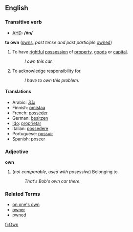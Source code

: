 ==English==
===Transitive verb===

*[[w:AHD|AHD]]: '''/ōn/'''

'''to own''' ([[owns]], ''past tense and past participle'' [[owned]])
#To have [[rightful]] [[possession]] of [[property]], [[goods]] or [[capital]].
#: ''I own this car.''
#To acknowledge responsibility for.
#: ''I have to own this problem.''

====Translations====
*Arabic: [[مَلَكَ]]
*Finnish: [[omistaa]]
*French: [[posséder]]
*German: [[besitzen]]
*[[Ido]]: [[proprietar]]
*Italian: [[possedere]]
*Portuguese: [[possuir]]
*Spanish: [[poseer]]

===Adjective===
'''own'''
# (''not comparable, used with posessive'') Belonging to.
#: ''That's Bob's own car there.''

===Related Terms===
*[[on one's own]]
*[[owner]]
*[[pwned]]

[[fi:Own]]